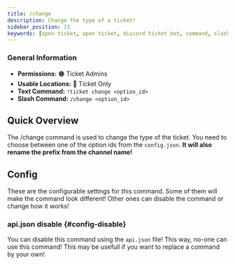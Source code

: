 ```yaml
---
title: /change
description: Change the type of a ticket!
sidebar_position: 13
keywords: [open-ticket, open ticket, discord ticket bot, command, slash command, change]
---
```


### General Information
- **Permissions:** 🟠 Ticket Admins
- **Usable Locations:** 🔴 Ticket Only
- **Text Command:** `!ticket change <option_id>`
- **Slash Command:** `/change <option_id>`

## Quick Overview
The /change command is used to change the type of the ticket. You need to choose between one of the option ids from the `config.json`.
**It will also rename the prefix from the channel name!**

<GoodImage src="/img/docs-v3/commands/change.png" size="50%"></GoodImage>

## Config
These are the <InlineLink url="docs/config/main" isdoc="true">configurable settings</InlineLink> for this command.
Some of them will make the command look different!
Other ones can disable the command or change how it works!

### <InlineLink url="docs/config/api" isdoc="true"><LabelText color="red">api.json</LabelText></InlineLink> disable \{#config-disable}
You can disable this command using the `api.json` file! This way, no-one can use this command!
This may be usefull if you want to replace a command by your own!